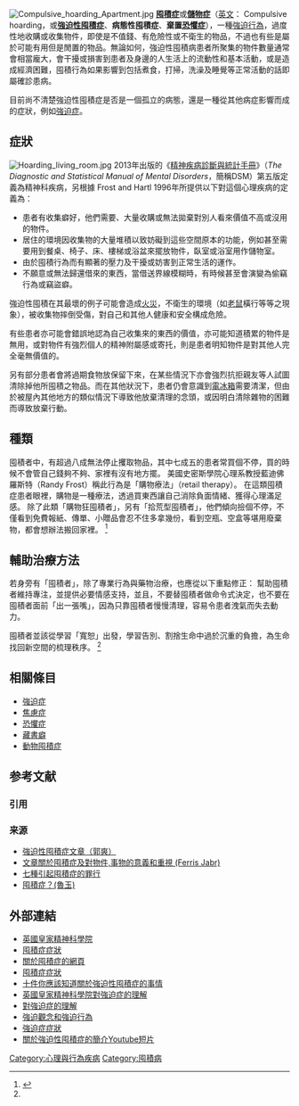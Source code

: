 
{{medical}}
[[File:Compulsive_hoarding_Apartment.jpg|thumb]]
'''[[囤積症|囤積症]]'''或'''[[儲物症|儲物症]]'''（[[英文|英文]]： Compulsive hoarding，或'''[[強迫性囤積症|強迫性囤積症]]'''、'''病態性囤積症'''、'''棄置[[恐懼症|恐懼症]]'''），一種[[強迫行為|強迫行為]]，過度性地收購或收集物件，即使是不值錢、有危險性或不衛生的物品，不過也有些是屬於可能有用但是閒置的物品。無論如何，強迫性囤積病患者所聚集的物件數量通常會相當龐大，會干擾或損害到患者及身邊的人生活上的流動性和基本活動，或是造成經濟困難，囤積行為如果影響到包括煮食，打掃，洗澡及睡覺等正常活動的話即屬確診患病。

目前尚不清楚強迫性囤積症是否是一個孤立的病態，還是一種從其他病症影響而成的症狀，例如[[強迫症|強迫症]]。

== 症狀 ==
[[File:Hoarding_living_room.jpg|thumb]]
2013年出版的《[[精神疾病診斷與統計手冊|精神疾病診斷與統計手冊]]》（''The Diagnostic and Statistical Manual of Mental Disorders''，簡稱DSM）第五版定義為精神科疾病，另根據 Frost and Hartl 1996年所提供以下對這個心理疾病的定義為：

* 患者有收集癖好，他們需要、大量收購或無法拋棄對別人看來價值不高或沒用的物件。
* 居住的環境因收集物的大量堆積以致妨礙到這些空間原本的功能，例如甚至需要用到餐桌、椅子、床、樓梯或浴盆來擺放物件，臥室或浴室用作儲物室。
* 由於囤積行為而有顯著的壓力及干擾或妨害到正常生活的運作。
* 不願意或無法歸還借來的東西，當借送界線模糊時，有時候甚至會演變為偷竊行為或竊盜癖。 

強迫性囤積在其最壞的例子可能會造成[[火災|火災]]，不衛生的環境（如[[老鼠|老鼠]]橫行等等之現象），被收集物摔倒受傷，對自己和其他人健康和安全構成危險。

有些患者亦可能會錯誤地認為自己收集來的東西的價值，亦可能知道積累的物件是無用，或對物件有強烈個人的精神附屬感或寄托，則是患者明知物件是對其他人完全毫無價值的。  

另有部分患者會將過期食物放保留下來，在某些情況下亦會強烈抗拒親友等人試圖清除掉他所囤積之物品。而在其他狀況下，患者仍會意識到[[電冰箱|電冰箱]]需要清潔，但由於被屋內其他地方的類似情況下導致他放棄清理的念頭，或因明白清除雜物的困難而導致放棄行動。

== 種類 ==

囤積者中，有超過八成無法停止攫取物品，其中七成五的患者常買個不停，買的時候不會管自己錢夠不夠、家裡有沒有地方擺。
美國史密斯學院心理系教授藍迪佛羅斯特（Randy Frost）稱此行為是「購物療法」（retail therapy）。
在這類囤積症患者眼裡，購物是一種療法，透過買東西讓自己消除負面情緒、獲得心理滿足感。
除了此類「購物狂囤積者」，另有「拾荒型囤積者」，他們傾向撿個不停，不僅看到免費報紙、傳單、小贈品會忍不住多拿幾份，看到空瓶、空盒等堪用廢棄物，都會想辦法搬回家裡。
<ref name="風傳媒">{{Cite web |url=http://www.storm.mg/lifestyle/50202 |title=風傳媒：東西捨不得丟，房子堆得凌亂不堪，可能已經得了一種名為「囤積症」的精神疾病！ |accessdate=2016-07-07 |archive-date=2016-07-08 |archive-url=https://web.archive.org/web/20160708134851/http://www.storm.mg/lifestyle/50202 |dead-url=no }}</ref>

== 輔助治療方法 ==
若身旁有「囤積者」，除了專業行為與藥物治療，也應從以下重點修正：
幫助囤積者維持專注，並提供必要情感支持，並且，不要替囤積者做命令式決定，也不要在囤積者面前「出一張嘴」，因為只靠囤積者慢慢清理，容易令患者洩氣而失去動力。

囤積者並該從學習「寬恕」出發，學習告別、割捨生命中過於沉重的負擔，為生命找回新空間的梳理秩序。
<ref name="風傳媒"/>

== 相關條目 ==
* [[強迫症|強迫症]]
* [[焦慮症|焦慮症]]
* [[恐懼症|恐懼症]]
*[[藏書癖|藏書癖]]
*[[動物囤積症|動物囤積症]]

== 参考文献 ==
=== 引用 ===
{{Reflist}}

=== 来源 ===
{{refbegin}}
* [http://tw.myblog.yahoo.com/jw!BdVJ.LeLHxxRteRZ126ZCNQZbQ--/article?mid=335&prev=336&l=f&fid=15&sc=1 強迫性囤積症文章（郭爽）]{{Wayback|url=http://tw.myblog.yahoo.com/jw!BdVJ.LeLHxxRteRZ126ZCNQZbQ--/article?mid=335&prev=336&l=f&fid=15&sc=1 |date=20190804033030 }}{{zh}}
* [http://www.scientificamerican.com/article.cfm?id=mind-reviews-stuff-compulsive-hoarding 文章關於囤積症及對物件,事物的意義和重視 (Ferris Jabr)]{{Wayback|url=http://www.scientificamerican.com/article.cfm?id=mind-reviews-stuff-compulsive-hoarding |date=20110319013309 }}{{en}}
* [https://web.archive.org/web/20110628084037/http://www.charlesandhudson.com/archives/2009/12/7_deadly_sins_that_lead_to_hoarding.htm 七種引起囤積症的罪行]{{en}}
* [http://mypaper.pchome.com.tw/bivsbu/post/1312039862 囤積症？(魯玉)]{{Wayback|url=http://mypaper.pchome.com.tw/bivsbu/post/1312039862 |date=20160304215549 }}{{zh}}
{{refend}}

== 外部連結 ==
* [http://www.rcpsych.ac.uk 英國皇家精神科學院]{{Wayback|url=http://www.rcpsych.ac.uk/ |date=20110602011533 }}{{en}}
* [http://www.compulsive-hoarding.org/About.html/ 囤積症症狀]{{Wayback|url=http://www.compulsive-hoarding.org/About.html/ |date=20110602084912 }}{{en}}
* [http://www.compulsivehoarding.co.uk/ 關於囤積症的網頁]{{Wayback|url=http://www.compulsivehoarding.co.uk/ |date=20110429004418 }}{{en}}
* [https://web.archive.org/web/20110701034608/http://www.brainphysics.com/hoarding.php 囤積症症狀]{{en}}
* [http://psychcentral.com/lib/2011/10-things-you-should-know-about-compulsive-hoarding/ 十件你應該知道關於強迫性囤積症的事情]{{Wayback|url=http://psychcentral.com/lib/2011/10-things-you-should-know-about-compulsive-hoarding/ |date=20110526051338 }}{{en}}
* [http://www.rcpsych.ac.uk/mentalhealthinfoforall/problems/obsessivecompulsivedisorder/obsessivecomplusivedisorder.aspx 英國皇家精神科學院對強迫症的理解]{{Wayback|url=http://www.rcpsych.ac.uk/mentalhealthinfoforall/problems/obsessivecompulsivedisorder/obsessivecomplusivedisorder.aspx |date=20110406115816 }}{{en}}
* [http://www.ocduk.org/ocd 對強迫症的理解]{{Wayback|url=http://www.ocduk.org/ocd |date=20110528104436 }}{{en}}
* [https://web.archive.org/web/20110515222039/http://ocduk.org/obsessions-compulsions 強迫觀念和強迫行為]{{en}}
* [http://www.bupa.co.uk/individuals/health-information/directory/o/obsessive-compulsive#textBlock204252 強迫症症狀]{{Wayback|url=http://www.bupa.co.uk/individuals/health-information/directory/o/obsessive-compulsive#textBlock204252 |date=20110507155226 }}{{en}}
* [http://www.youtube.com/watch?v=AhP4oT9KTKo 關於強迫性囤積症的簡介Youtube短片]{{Wayback|url=http://www.youtube.com/watch?v=AhP4oT9KTKo |date=20140424194109 }}{{en}}

{{DEFAULTSORT:Compulsive Hoarding}}
{{Obsessive–compulsive disorder|state=expanded}}

[[Category:心理與行為疾病|Category:心理與行為疾病]]
[[Category:囤積病|Category:囤積病]]